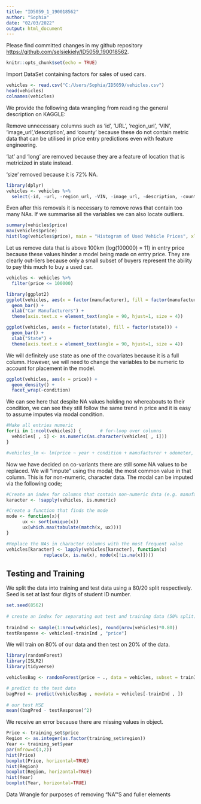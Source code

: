 ```yaml
---
title: "ID5059_1_190018562"
author: "Sophia"
date: "02/03/2022"
output: html_document
---
```


Please find committed changes in my github repository <https://github.com/selsiekiely/ID5059_190018562>.

```r
knitr::opts_chunk$set(echo = TRUE)
```

Import DataSet containing factors for sales of used cars.

```r
vehicles <- read.csv("C:/Users/Sophia/ID5059/vehicles.csv")
head(vehicles)
colnames(vehicles)
```

We provide the following data wrangling from reading the general description on KAGGLE:

Remove unnecessary columns such as ‘id’, ’URL', ‘region_url’, 'VIN', ‘image_url’,'description', and 'county' because these do not contain metric data that can be utilised in price entry predictions even with feature engineering.

'lat' and 'long' are removed because they are a feature of location that is metricized in state instead.

'size' removed because it is 72% NA.

```r
library(dplyr)
vehicles <- vehicles %>% 
  select(-id, -url, -region_url, -VIN, -image_url, -description, -county, -lat, -long, -size)
```

Even after this removals it is necessary to remove rows that contain too many NAs. If we summarise all the variables we can also locate outliers.

```r
summary(vehicles$price)
max(vehicles$price)
hist(log(vehicles$price), main = "Histogram of Used Vehicle Prices", xlab = "log(Vehicle Price)")
```

Let us remove data that is above 100km (log(100000) = 11) in entry price because these values hinder a model being made on entry price. They are clearly out-liers because only a small subset of buyers represent the ability to pay this much to buy a used car.

```r
vehicles <- vehicles %>%
  filter(price <= 100000)
```



```r
library(ggplot2)
ggplot(vehicles, aes(x = factor(manufacturer), fill = factor(manufacturer))) +
  geom_bar() + 
  xlab("Car Manufacturers") +
  theme(axis.text.x = element_text(angle = 90, hjust=1, size = 4))
```

```r
ggplot(vehicles, aes(x = factor(state), fill = factor(state))) +
  geom_bar() + 
  xlab("State") +
  theme(axis.text.x = element_text(angle = 90, hjust=1, size = 4))
```
We will definitely use state as one of the covariates because it is a full column. However, we will need to change the variables to be numeric to account for placement in the model.

```r
ggplot(vehicles, aes(x = price)) +
  geom_density() +
  facet_wrap(~condition)
```

We can see here that despite NA values holding no whereabouts to their condition, we can see they still follow the same trend in price and it is easy to assume imputes via modal condition.

```r
#Make all entries numeric
for(i in 1:ncol(vehicles)) {       # for-loop over columns
  vehicles[ , i] <- as.numeric(as.character(vehicles[ , i]))
}

#vehicles_lm <- lm(price ~ year + condition + manufacturer + odometer, data = vehicles, na.action = #na.omit)

```

Now we have decided on co-variants there are still some NA values to be replaced. We will "impute" using the modal; the most common value in that column. This is for non-numeric, character data. The modal can be imputed via the following code;

```r

#Create an index for columns that contain non-numeric data (e.g. manufacturer)
karacter <- !sapply(vehicles, is.numeric)

#Create a function that finds the mode
mode <- function(x){
      ux <- sort(unique(x))
      ux[which.max(tabulate(match(x, ux)))] 
}

#Replace the NAs in character columns with the most frequent value
vehicles[karacter] <- lapply(vehicles[karacter], function(x)
              replace(x, is.na(x), mode(x[!is.na(x)])))

```

## Testing and Training

We split the data into training and test data using a 80/20 split respectively. Seed is set at last
four digits of student ID number.

```r
set.seed(8562)
  
# create an index for separating out test and training data (50% split) 
  
trainInd <- sample(1:nrow(vehicles), round(nrow(vehicles)*0.80))
testResponse <- vehicles[-trainInd , "price"]
```

We will train on 80% of our data and then test on 20% of the data.

```r
library(randomForest)
library(ISLR2)
library(tidyverse)
```

```r
vehiclesBag <- randomForest(price ~ ., data = vehicles, subset = trainInd, mtry = 12, ntree = 25)

# predict to the test data 
bagPred <- predict(vehiclesBag , newdata = vehicles[-trainInd , ])
  
# our test MSE
mean((bagPred - testResponse)^2)
```
We receive an error because there are missing values in object.

```r
Price <- training_set$price
Region <- as.integer(as.factor(training_set$region))
Year <- training_set$year
par(mfrow=c(3,2))
hist(Price)
boxplot(Price, horizontal=TRUE)
hist(Region)
boxplot(Region, horizontal=TRUE)
hist(Year)
boxplot(Year, horizontal=TRUE)
```

Data Wrangle for purposes of removing "NA"'S and fuller elements

```r
```